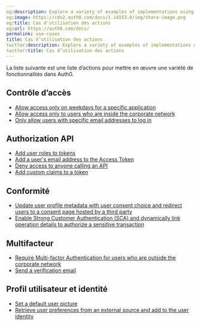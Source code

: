 ```yaml
---
og:description: Explore a variety of examples of implementations using Actions.
og:image: https://cdn2.auth0.com/docs/1.14553.0/img/share-image.png
og:title: Cas d’utilisation des actions
og:url: https://auth0.com/docs/
permalink: use-cases
title: Cas d’utilisation des actions
twitter:description: Explore a variety of examples of implementations using Actions.
twitter:title: Cas d’utilisation des actions
---
```


La liste suivante est une liste d’actions pour mettre en œuvre une variété de fonctionnalités dans Auth0.

## Contrôle d’accès

* [Allow access only on weekdays for a specific application](/docs/manage-users/access-control/sample-use-cases-actions-with-authorization#allow-access-only-on-weekdays-for-a-specific-application)
* [Allow access only to users who are inside the corporate network](/docs/manage-users/access-control/sample-use-cases-actions-with-authorization#allow-access-only-to-users-who-are-inside-the-corporate-network)
* [Only allow users with specific email addresses to log in](/docs/customize/actions/explore-triggers/signup-and-login-triggers/login-trigger#access-control)

## Authorization API

* [Add user roles to tokens](/docs/manage-users/access-control/sample-use-cases-actions-with-authorization#add-user-roles-to-tokens)
* [Add a user's email address to the Access Token](/docs/get-started/architecture-scenarios/mobile-api/api-implementation-nodejs#4-determine-the-user-identity)
* [Deny access to anyone calling an API](/docs/manage-users/access-control/sample-use-cases-actions-with-authorization#deny-access-to-anyone-calling-an-api)
* [Add custom claims to a token](/docs/get-started/apis/scopes/sample-use-cases-scopes-and-claims#add-custom-claims-to-a-token)

## Conformité

* [Update user profile metadata with user consent choice and redirect users to a consent page hosted by a third party](/docs/secure/data-privacy-and-compliance/gdpr/gdpr-track-consent-with-lock)
* [Enable Strong Customer Authentication (SCA) and dynamically link operation details to authorize a sensitive transaction](/docs/secure/highly-regulated-identity/transactional-authorization-with-authorization-code-flow)

## Multifacteur

* [Require Multi-factor Authentication for users who are outside the corporate network](/docs/customize/actions/explore-triggers/signup-and-login-triggers/login-trigger#enforce-custom-mfa-policy)
* [Send a verification email](/docs/customize/actions/explore-triggers/password-reset-triggers/post-change-password-trigger#send-an-email-after-the-user-changes-their-password)

## Profil utilisateur et identité

* [Set a default user picture](/docs/manage-users/user-accounts/change-user-picture#change-default-picture-for-all-users)
* [Retrieve user preferences from an external source and add to the user identity](/docs/customize/actions/explore-triggers/signup-and-login-triggers/pre-user-registration-trigger#store-a-user-id-from-another-system-in-the-user-profile)